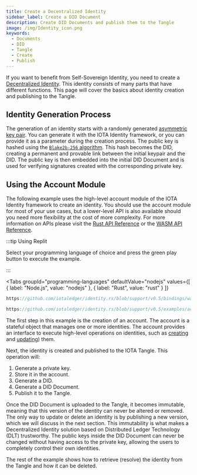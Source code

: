 ```yaml
---
title: Create a Decentralized Identity
sidebar_label: Create a DID Document
description: Create DID Documents and publish them to the Tangle
image: /img/Identity_icon.png
keywords:
  - Documents
  - DID
  - Tangle
  - Create
  - Publish
---
```




<Announcement />

If you want to benefit from Self-Sovereign Identity, you need to create a [Decentralized Identity](../concepts/decentralized_identifiers/overview.mdx). This identity consists of many parts that have different functions. This page will cover the basics about identity creation and publishing to the Tangle.

## Identity Generation Process

The generation of an identity starts with a randomly generated [asymmetric key pair](https://en.wikipedia.org/wiki/Public-key_cryptography). You can generate it with the IOTA Identity framework, or you can provide it as a parameter during the creation process. The public key is hashed using the [`Blake2b-256` algorithm](<https://en.wikipedia.org/wiki/BLAKE_(hash_function)>). This hash becomes the DID, creating a permanent and provable link between the initial keypair and the DID. The public key is then embedded into the initial DID Document and is used for verifying signatures created with the corresponding private key.

## Using the Account Module

The following example uses the high-level account module of the IOTA Identity framework to create an identity. You should use the account module for most of your use cases, but a lower-level API is also available should you need more flexibility at the cost of more complexity. For more information on APIs please visit the [Rust API Reference](../libraries/rust/api_reference.mdx) or the [WASM API Reference](../libraries/wasm/api_reference.mdx).

:::tip Using Replit

Select your programming language of choice and press the green play button to execute the example.

:::

<Tabs
  groupId="programming-languages"
  defaultValue="nodejs"
  values={[
    { label: "Node.js", value: "nodejs" },
    { label: "Rust", value: "rust" }
  ]}
>
<TabItem value="nodejs">

```ts reference
https://github.com/iotaledger/identity.rs/blob/support/v0.5/bindings/wasm/examples-account/src/create_did.ts
```

</TabItem>
<TabItem value="rust">

```rust reference
https://github.com/iotaledger/identity.rs/blob/support/v0.5/examples/account/create_did.rs
```

</TabItem>
</Tabs>

The first step in this example is the creation of an account. The account is a stateful object that manages one or more identities. The account provides an interface to execute high-level operations on identities, such as [creating](../concepts/decentralized_identifiers/create.mdx) and [updating](../concepts/decentralized_identifiers/update.mdx)) them.

Next, the identity is created and published to the IOTA Tangle. This operation will:

1. Generate a private key.
2. Store it in the account.
3. Generate a DID.
4. Generate a DID Document.
5. Publish it to the Tangle.

Once the DID Document is uploaded to the Tangle, it becomes immutable, meaning that this version of the identity can never be altered or removed. The only way to update or delete an identity is by publishing a new version, which we will discuss in the next section. This immutability is what makes a Decentralized Identity solution based on Distributed Ledger Technology (DLT) trustworthy. The public keys inside the DID Document can never be changed without having access to the private key, allowing the users to completely control their own identities.

The rest of the example shows how to retrieve (resolve) the identity from the Tangle and how it can be deleted.
